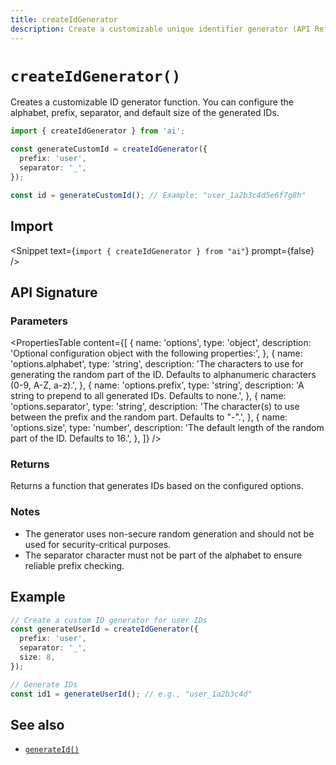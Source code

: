 ```yaml
---
title: createIdGenerator
description: Create a customizable unique identifier generator (API Reference)
---
```


# `createIdGenerator()`

Creates a customizable ID generator function. You can configure the alphabet, prefix, separator, and default size of the generated IDs.

```ts
import { createIdGenerator } from 'ai';

const generateCustomId = createIdGenerator({
  prefix: 'user',
  separator: '_',
});

const id = generateCustomId(); // Example: "user_1a2b3c4d5e6f7g8h"
```

## Import

<Snippet text={`import { createIdGenerator } from "ai"`} prompt={false} />

## API Signature

### Parameters

<PropertiesTable
  content={[
    {
      name: 'options',
      type: 'object',
      description:
        'Optional configuration object with the following properties:',
    },
    {
      name: 'options.alphabet',
      type: 'string',
      description:
        'The characters to use for generating the random part of the ID. Defaults to alphanumeric characters (0-9, A-Z, a-z).',
    },
    {
      name: 'options.prefix',
      type: 'string',
      description:
        'A string to prepend to all generated IDs. Defaults to none.',
    },
    {
      name: 'options.separator',
      type: 'string',
      description:
        'The character(s) to use between the prefix and the random part. Defaults to "-".',
    },
    {
      name: 'options.size',
      type: 'number',
      description:
        'The default length of the random part of the ID. Defaults to 16.',
    },
  ]}
/>

### Returns

Returns a function that generates IDs based on the configured options.

### Notes

- The generator uses non-secure random generation and should not be used for security-critical purposes.
- The separator character must not be part of the alphabet to ensure reliable prefix checking.

## Example

```ts
// Create a custom ID generator for user IDs
const generateUserId = createIdGenerator({
  prefix: 'user',
  separator: '_',
  size: 8,
});

// Generate IDs
const id1 = generateUserId(); // e.g., "user_1a2b3c4d"
```

## See also

- [`generateId()`](/docs/reference/ai-sdk-core/generate-id)

